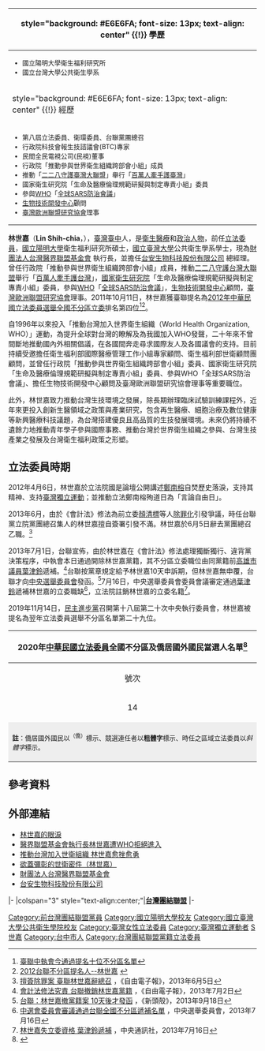 {{Infobox AM
| name = 林世嘉<br>Lin Shih-chia  
| image =
| imagesize = 
| constituency_AM     = 
| order = {{ROC}}第八屆立法委員
| term_start1   = 2012年2月1日
| term_end1     = 2013年7月15日<sup>喪失黨籍</sup>
| constituency1 =  全國不分區
| majority1 = 
| constituency = 
| majority            = 
| predecessor         = 
| successor           =
| office2 = [[財團法人台灣醫界聯盟基金會|財團法人台灣醫界聯盟基金會]]執行長  
| term_start2=  
| term_end2 = 
| constituency2 = 
| office3 = [[台安生物科技股份有限公司|台安生物科技股份有限公司]]執行長
| term_start3 =
| term_end3 = 
| constituency3 =
| office4 =[[中華民國創業投資商業同業公會|中華民國創業投資商業同業公會]]理事 
| term_start4 = 
| term_end4 = 
| constituency4 =  
| office5 =[[衛生福利部國際醫療政策諮議會|衛生福利部國際醫療政策諮議會]]理事
| office6 =[[台灣智庫|台灣智庫]]董事 
| office7 =[[彭婉如基金會|彭婉如基金會]]董事  
| sex = 女
| birth_date = {{Birth date and age|1969|4|15}}
| birth_place = {{ROC-TWN}}[[臺中市|臺中市]]
| death_date =
| death_place =
| Native place =
| nationality = 
| party = {{ublist |{{Tsu}}（－2013年7月1日） | {{Nonp|23px}}（2013年－2019年）| {{Dpp|23px}}（2019年11月14日－）}}
| parents = 
| relatives = 
| spouse = 
| children = 
| profession = 
| website = 
}}
<!-- 學經歷信息開始 -->
{| class="infobox bordered" style="width: 285px; float: right" cellpadding="1"
|-
! style="background: #E6E6FA; font-size: 13px; text-align: center" {{!}} 學歷
|- 
| style="font-size: 13px" |<div style="text-align: left">
*國立陽明大學衛生福利研究所
*國立台灣大學公共衛生學系
|-
! style="background: #E6E6FA; font-size: 13px; text-align: center" {{!}} 經歷
|- 
| style="font-size: 13px" |<div style="text-align: left">
*第八屆立法委員、衛環委員、台聯黨團總召
*行政院科技會報生技諮議會(BTC)專家
*民間全民電視公司(民視)董事
*行政院「推動參與世界衛生組織跨部會小組」成員
*推動「[[二二八守護臺灣大聯盟|二二八守護臺灣大聯盟]]」舉行「[[百萬人牽手護臺灣|百萬人牽手護臺灣]]」
*國家衛生研究院「生命及醫療倫理規範研擬與制定專責小組」委員
*參與[[WHO|WHO]]「[[全球SARS防治會議|全球SARS防治會議]]」
*[[生物技術開發中心|生物技術開發中心]]顧問
*[[臺灣歐洲聯盟研究協會|臺灣歐洲聯盟研究協會]]理事
|}

'''林世嘉'''（'''Lin Shih-chia'''，{{bd|1969年|4月15日|CatIdx=L林}}），[[臺灣|臺灣]][[臺中|臺中]]人，是[[衛生|衛生]][[醫療|醫療]]和[[政治人物|政治人物]]，前任[[立法委員|立法委員]]，[[國立陽明大學|國立陽明大學]]衛生福利研究所碩士，[[國立臺灣大學|國立臺灣大學]]公共衛生學系學士，現為[https://mpat.org.tw/Home 財團法人台灣醫界聯盟基金會] {{Wayback|url=https://mpat.org.tw/Home |date=20210723085034 }}執行長，並擔任[http://www.taiantech.com/ 台安生物科技股份有限公司] {{Wayback|url=http://www.taiantech.com/ |date=20210721071418 }}總經理。曾任行政院「推動參與世界衛生組織跨部會小組」成員，推動[[二二八守護台灣大聯盟|二二八守護台灣大聯盟]]舉行「[[牽手護台灣|百萬人牽手護台灣]]」，[[國家衛生研究院|國家衛生研究院]]「生命及醫療倫理規範研擬與制定專責小組」委員，參與[[WHO|WHO]]「[[全球SARS防治會議|全球SARS防治會議]]」，[[生物技術開發中心|生物技術開發中心]]顧問，[[臺灣歐洲聯盟研究協會|臺灣歐洲聯盟研究協會]]理事。2011年10月11日，林世嘉獲臺聯提名為[[2012年中華民國立法委員選舉|2012年中華民國立法委員選舉]][[2012年中華民國立法委員選舉#全國不分區及僑居國外國民選舉|全國不分區]][[立委|立委]]排名第四位<ref>[http://www.tsu.org.tw/index.php?option=com_content&task=view&id=1307&Itemid=2 臺聯中執會今通過提名十位不分區名單]{{dead link|date=2018年3月 |bot=InternetArchiveBot |fix-attempted=yes }}</ref><ref>[http://www.tsu.org.tw/index.php?option=com_content&task=view&id=1283&Itemid=2 2012台聯不分區提名人--林世嘉] {{webarchive|url=https://web.archive.org/web/20111120195726/http://www.tsu.org.tw/index.php?option=com_content&task=view&id=1283&Itemid=2 |date=2011-11-20 }}</ref>。

自1996年以來投入「推動台灣加入世界衛生組織（World Health Organization, WHO）」運動，為提升全球對台灣的瞭解及為我國加入WHO發聲，二十年來不曾間斷地推動國內外相關倡議，在各國間奔走尋求國際友人及各國議會的支持。目前持續受邀擔任衛生福利部國際醫療管理工作小組專家顧問、衛生福利部世衛顧問團顧問，並曾任行政院「推動參與世界衛生組織跨部會小組」委員、國家衛生研究院「生命及醫療倫理規範研擬與制定專責小組」委員、參與WHO「全球SARS防治會議」、擔任生物技術開發中心顧問及臺灣歐洲聯盟研究協會理事等重要職位。

此外，林世嘉致力推動台灣生技環境之發展，除長期辦理臨床試驗訓練課程外，近年來更投入創新生醫領域之政策與產業研究，包含再生醫療、細胞治療及數位健康等新興醫療科技議題，為台灣搭建優良且高品質的生技發展環境。未來仍將持續不遺餘力地推動青年學子參與國際事務、推動台灣於世界衛生組織之參與、台灣生技產業之發展及台灣衛生福利政策之形塑。

== 立法委員時期 ==
2012年4月6日，林世嘉於立法院國是論壇公開講述[[鄭南榕|鄭南榕]]自焚歷史落淚，支持其精神、支持[[臺灣獨立運動|臺灣獨立運動]]；並推動立法鄭南榕殉道日為「言論自由日」。

2013年6月，由於《會計法》修法為前立委[[顏清標|顏清標]]等人[[會計法第99-1條修正烏龍事件|除罪化]]引發爭議，時任台聯黨立院黨團總召集人的林世嘉擅自簽署引發不滿。林世嘉於6月5日辭去黨團總召乙職。<ref>[http://www.libertytimes.com.tw/2013/new/jun/5/today-fo3.htm?Slots=All 擅簽除罪案 臺聯林世嘉辭總召] {{Wayback|url=http://www.libertytimes.com.tw/2013/new/jun/5/today-fo3.htm?Slots=All |date=20130605034549 }}，《自由電子報》，2013年6月5日</ref>

2013年7月1日，台聯宣佈，由於林世嘉在《會計法》修法處理獨斷獨行、違背黨決策程序，中執會本日通過開除林世嘉黨籍，其不分區立委職位由同黨籍前[[高雄市議員|高雄市議員]][[葉津鈴|葉津鈴]]遞補。<ref>[http://www.libertytimes.com.tw/2013/new/jul/2/today-t3.htm 會計法修法究責 台聯撤銷林世嘉黨籍] {{webarchive|url=https://web.archive.org/web/20130706015836/http://www.libertytimes.com.tw/2013/new/jul/2/today-t3.htm |date=2013-07-06 }}，《自由電子報》，2013年7月2日</ref>台聯按黨章規定給予林世嘉10天申訴期，但林世嘉無申覆，台聯才向[[中華民國中央選舉委員會|中央選舉委員會]]發函。<ref>[http://newtalk.tw/news/2013/09/18/40291.html 台聯：林世嘉撤黨籍案 10天後才發函] {{Wayback|url=http://newtalk.tw/news/2013/09/18/40291.html |date=20131212153352 }}，《新頭殼》，2013年9月18日</ref>7月16日，中央選舉委員會委員會議審定通過[[葉津鈴|葉津鈴]]遞補林世嘉的立委職缺<ref>[http://web.cec.gov.tw/files/15-1000-21156,c4266-1.php 中選會委員會審議通過台聯全國不分區遞補名單] {{webarchive|url=https://web.archive.org/web/20140202143244/http://web.cec.gov.tw/files/15-1000-21156,c4266-1.php |date=2014-02-02 }}，中央選舉委員會，2013年7月16日</ref>，立法院註銷林世嘉的立委名籍<ref>[http://www.cna.com.tw/News/aIPL/201307160440-1.aspx 林世嘉失立委資格 葉津鈴遞補] {{Wayback|url=http://www.cna.com.tw/News/aIPL/201307160440-1.aspx |date=20130718110434 }}，中央通訊社，2013年7月16日</ref>。

2019年11月14日，[[民主進步黨|民主進步黨]]召開第十八屆第二十次中央執行委員會，林世嘉被提名為翌年立法委員選舉不分區名單第二十九位。

{| class="wikitable collapsible" style="text-align:left;"
! colspan="8" |2020年[[中華民國立法委員|中華民國立法委員]]全國不分區及僑居國外國民當選人名單<ref>{{cite web |title=第 10 屆 立法委員選舉（不分區政黨） 候選人得票數 |url=https://db.cec.gov.tw/histQuery.jsp?voteCode=20200101T4A2&qryType=ctks |website=中央選舉委員會 |accessdate=2020-02-20 |archive-date=2020-06-05 |archive-url=https://web.archive.org/web/20200605114613/https://db.cec.gov.tw/histQuery.jsp?voteCode=20200101T4A2&qryType=ctks |dead-url=no }}</ref>
|- 
! align="center" |號次
! align="center" |政黨
! align="center" |排名
! align="center" |得票數
! align="center" |得票率
! align="center" |分配得票率
! align="center" |分配席次
! align="center" |候選名單及當選者
|-
| align="center" |14|| align="left" style="border-right:4px solid #1B9431;" |{{民主進步黨}}
| align="center" |1|| align="center" |4,811,241|| align="center" |33.9774%|| align="center" |39.3665%
| align="center" |13||'''[[吳玉琴|吳玉琴]]'''[[File:Vote1.svg|20px]]、[[洪申翰|洪申翰]] [[File:Vote1.svg|20px]]、[[范雲_(臺灣)|范雲]] [[File:Vote1.svg|20px]]、[[羅美玲_(政治人物)|羅美玲]] [[File:Vote1.svg|20px]]、'''[[邱泰源|邱泰源]]'''[[File:Vote1.svg|20px]]、'''[[周春米|周春米]]'''[[File:Vote1.svg|20px]]、[[游錫堃|游錫堃]] [[File:Vote1.svg|20px]]、''[[柯建銘|柯建銘]]''[[File:Vote1.svg|20px]]、''[[管碧玲|管碧玲]]''[[File:Vote1.svg|20px]]、''[[莊瑞雄|莊瑞雄]]''[[File:Vote1.svg|20px]]、[[沈發惠|沈發惠]] [[File:Vote1.svg|20px]]、[[林楚茵|林楚茵]] [[File:Vote1.svg|20px]]、'''[[施義芳|施義芳]] '''、[[游萬豐|游萬豐]]、[[歐蜜·偉浪|歐蜜·偉浪]]、[[湯蕙禎|湯蕙禎]] [[File:Vote1.svg|20px]]<sup>（婦女保障）</sup>、'''[[陳靜敏|陳靜敏]]'''、[[黃奕睿|黃奕睿]]、[[許忠富|許忠富]]、[[張菊芳|張菊芳]]、[[呂建德|呂建德]]、[[陳培瑜|陳培瑜]]、[[顏聖冠|顏聖冠]]、[[李淑芬_(1957年)|李淑芬]]、[[柯富揚|柯富揚]]、[[黃金舜|黃金舜]]、[[林愛龍|林愛龍]]、[[董建宏|董建宏]]、[[林世嘉|林世嘉]]、[[黃帝穎|黃帝穎]]、[[趙心瑜|趙心瑜]]、[[蔣念祖|蔣念祖]]、[[楊懿珊|楊懿珊]]
|-
| colspan="8" style="background-color:#EEEEEE;" align="left" |<font size="2">'''註'''：僑居國外國民以<sup>（僑）</sup>標示、競選連任者以'''粗體字'''標示、時任之區域立法委員以''斜體字''標示。
|}

== 參考資料 ==
{{Reflist|2}}

== 外部連結 == 
{{Commons cat|Lin Shih-chia}}
*[http://www.libertytimes.com.tw/2003/new/may/22/today-o4.htm 林世嘉的眼淚] {{Wayback|url=http://www.libertytimes.com.tw/2003/new/may/22/today-o4.htm |date=20041218010006 }}
*[http://www.epochtimes.com/b5/6/1/28/n1205452.htm 醫界聯盟基金會執行長林世嘉遭WHO拒絕進入] {{Wayback|url=http://www.epochtimes.com/b5/6/1/28/n1205452.htm |date=20190611231436 }}
*[http://www.epochtimes.com/b5/5/5/15/n922558.htm 推動台灣加入世衛組織 林世嘉愈挫愈勇] {{Wayback|url=http://www.epochtimes.com/b5/5/5/15/n922558.htm |date=20190611015312 }}
*[https://web.archive.org/web/20120101150246/http://tw.nextmedia.com/applenews/article/art_id/33378870/IssueID/20110511 欲蓋彌彰的世衛密件（林世嘉）]
*[https://mpat.org.tw/Home 財團法人台灣醫界聯盟基金會] {{Wayback|url=https://mpat.org.tw/Home |date=20210723085034 }}
*[http://www.taiantech.com/ 台安生物科技股份有限公司] {{Wayback|url=http://www.taiantech.com/ |date=20210721071418 }}

{{start box}}
{{s-ppo}}
|-
|colspan="3" style="text-align:center;"|'''[[台灣團結聯盟|台灣團結聯盟]]'''
|-
{{s-before|首任}}
{{s-title|[[台灣團結聯盟|台聯]][[立法院|立法院]][[黨團會議|黨團]]副總召集人|2012年2月1日─2013年7月15日}}
{{s-after|[[葉津鈴|葉津鈴]]}}
{{end box}}
{{中華民國第八屆立法委員}}

{{DEFAULTSORT:Lin林世嘉}}
[[Category:前台灣團結聯盟黨員|Category:前台灣團結聯盟黨員]]
[[Category:國立陽明大學校友|Category:國立陽明大學校友]]
[[Category:國立臺灣大學公共衛生學院校友|Category:國立臺灣大學公共衛生學院校友]]
[[Category:臺灣女性立法委員|Category:臺灣女性立法委員]]
[[Category:臺灣獨立運動者|Category:臺灣獨立運動者]]
[[Category:林姓|S世嘉]]
[[Category:台中市人|Category:台中市人]]
[[Category:台灣團結聯盟黨籍立法委員|Category:台灣團結聯盟黨籍立法委員]]